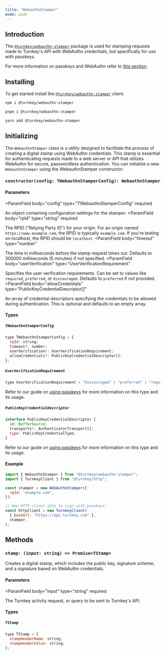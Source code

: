 ```yaml
---
title: "WebauthnStamper"
mode: wide
---
```

  
## Introduction

The [`@turnkey/webauthn-stamper`](https://www.npmjs.com/package/@turnkey/webauthn-stamper) package is used for stamping requests made to Turnkey's API with WebAuthn credentials, but specifically for use with passkeys.

For more information on passkeys and WebAuthn refer to [this section](/authentication/passkeys/introduction).

## Installing

To get started install the [`@turnkey/webauthn-stamper`](https://www.npmjs.com/package/@turnkey/webauthn-stamper) client.

<CodeGroup>

```bash npm
npm i @turnkey/webauthn-stamper
```

```bash pnpm
pnpm i @turnkey/webauthn-stamper
```

```bash yarn
yarn add @turnkey/webauthn-stamper
```

</CodeGroup>

## Initializing

The `WebauthnStamper` class is a utility designed to facilitate the process of creating a digital stamp using WebAuthn credentials. This stamp is essential for authenticating requests made to a web server or API that utilizes WebAuthn for secure, passwordless authentication. You can initialize a new `WebauthnStamper` using the WebauthnStamper constructor:

### `constructor(config: TWebauthnStamperConfig): WebauthnStamper`

#### Parameters

<ParamField
body="config"
type="TWebauthnStamperConfig"
required

>

An object containing configuration settings for the stamper.
</ParamField>
<ParamField
body="rpId"
type="string"
required

>

The RPID ("Relying Party ID") for your origin. For an origin named `https://www.example.com`, the RPID is typically `example.com`. If you're testing on localhost, the RPID should be `localhost`.
</ParamField>
<ParamField
body="timeout"
type="number"

>

The time in milliseconds before the stamp request times out. Defaults to 300000 milliseconds (5 minutes) if not specified.
</ParamField>
<ParamField
body="userVerification"
type="UserVerificationRequirement"

>

Specifies the user verification requirements. Can be set to values like `required`, `preferred`, or `discouraged`. Defaults to `preferred` if not provided.
</ParamField>
<ParamField
body="allowCredentials"
type="PublicKeyCredentialDescriptor[]"

>

An array of credential descriptors specifying the credentials to be allowed during authentication. This is optional and defaults to an empty array.
</ParamField>

#### Types

##### `TWebauthnStamperConfig`

```js
type TWebauthnStamperConfig = {
  rpId: string;
  timeout?: number;
  userVerification?: UserVerificationRequirement;
  allowCredentials?: PublicKeyCredentialDescriptor[];
};
```

##### `UserVerificationRequirement`

```js
type UserVerificationRequirement = "discouraged" | "preferred" | "required";
```

Refer to our guide on [using passkeys](/authentication/passkeys/options#userverification) for more information on this type and its usage.

##### `PublicKeyCredentialDescriptor`

```js
interface PublicKeyCredentialDescriptor {
  id: BufferSource;
  transports?: AuthenticatorTransport[];
  type: PublicKeyCredentialType;
}
```

Refer to our guide on [using passkeys](/authentication/passkeys/options#allowcredentials) for more information on this type and its usage.

#### Example

```js
import { WebauthnStamper } from "@turnkey/webauthn-stamper";
import { TurnkeyClient } from "@turnkey/http";

const stamper = new WebAuthnStamper({
  rpId: "example.com",
});

// New HTTP client able to sign with passkeys!
const httpClient = new TurnkeyClient(
  { baseUrl: "https://api.turnkey.com" },
  stamper,
);
```

## Methods

### `stamp: (input: string) => Promise<TStamp>`

Creates a digital stamp, which includes the public key, signature scheme, and a signature based on WebAuthn credentials.

#### Parameters

<ParamField
body="input"
type="string"
required

>

The Turnkey activity request, or query to be sent to Turnkey's API.
</ParamField>

#### Types

##### `TStamp`

```js
type TStamp = {
  stampHeaderName: string;
  stampHeaderValue: string;
};
```
